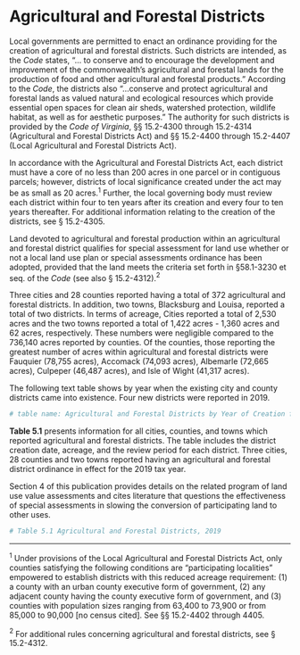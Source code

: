 
# Agricultural and Forestal Districts

Local governments are permitted to enact an ordinance providing for the creation of agricultural and forestal districts. Such districts are intended, as the *Code* states, "... to conserve and to encourage the development and improvement of the commonwealth's agricultural and forestal lands for the production of food and other agricultural and forestal products." According to the *Code*, the districts also "...conserve and protect agricultural and forestal lands as valued natural and ecological resources which provide essential open spaces for clean air sheds, watershed protection, wildlife habitat, as well as for aesthetic purposes." The authority for such districts is provided by the *Code of Virginia*, §§ 15.2-4300 through 15.2-4314 (Agricultural and Forestal Districts Act) and §§ 15.2-4400 through 15.2-4407 (Local Agricultural and Forestal Districts Act). 

In accordance with the Agricultural and Forestal Districts Act, each district must have a core of no less than 200 acres in one parcel or in contiguous parcels; however, districts of local significance created under the act may be as small as 20 acres.$^1$ Further, the local governing body must review each district within four to ten years after its creation and every four to ten years thereafter. For additional information relating to the creation of the districts, see § 15.2-4305. 

Land devoted to agricultural and forestal production within an agricultural and forestal district qualifies for special assessment for land use whether or not a local land use plan or special assessments ordinance has been adopted, provided that the land meets the criteria set forth in §58.1-3230 et seq. of the *Code* (see also § 15.2-4312).$^2$

Three cities and 28 counties reported having a total of 372 agricultural and forestal districts. In addition, two towns, Blacksburg and Louisa, reported a total of two districts. In terms of acreage, Cities reported a total of 2,530 acres and the two towns reported a total of 1,422 acres - 1,360 acres and 62 acres, respectively. These numbers were negligible compared to the 736,140 acres reported by counties. Of the counties, those reporting the greatest number of acres within agricultural and forestal districts were Fauquier (78,755 acres), Accomack (74,093 acres), Albemarle (72,665 acres), Culpeper (46,487 acres), and Isle of Wight (41,317 acres). 

The following text table shows by year when the existing city and county districts came into existence. Four new districts were reported in 2019. 

```r
# table name: Agricultural and Forestal Districts by Year of Creation for Cities and Counties, 1978 and 2019
```

**Table 5.1** presents information for all cities, counties, and towns which reported agricultural and forestal districts. The table includes the district creation date, acreage, and the review period for each district. Three cities, 28 counties and two towns reported having an agricultural and forestal district ordinance in effect for the 2019 tax year. 

Section 4 of this publication provides details on the related program of land use value assessments and cites literature that questions the effectiveness of special assessments in slowing the conversion of participating land to other uses. 

```r
# Table 5.1 Agricultural and Forestal Districts, 2019
```

---------------------------------------------------------------------------------------------------------------------------------
$^1$ Under provisions of the Local Agricultural and Forestal Districts Act, only counties satisfying the following conditions are "participating localities" empowered to establish districts with this reduced acreage requirement: (1) a county with an urban county executive form of government, (2) any adjacent county having the county executive form of government, and (3) counties with population sizes ranging from 63,400 to 73,900 or from 85,000 to 90,000 [no census cited]. See §§ 15.2-4402 through 4405. 

$^2$ For additional rules concerning agricultural and forestal districts, see § 15.2-4312. 

